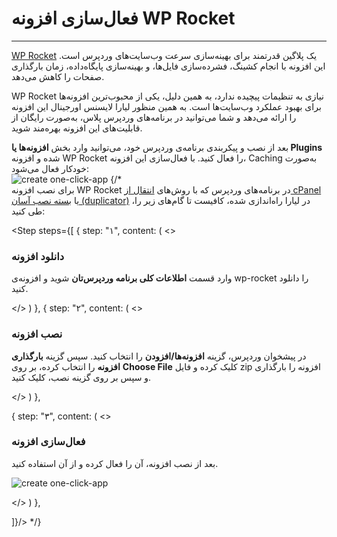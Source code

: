 


<Layout>
<Head>
<title>مستندات فعال‌سازی افزونه WP Rocket در WordPress  - لیارا</title>
</Head>

# فعال‌سازی افزونه WP Rocket
<hr className="mb-2" />

<a href="https://wp-rocket.me/" className="text-[#2196f3] ">WP Rocket</a> یک پلاگین قدرتمند برای بهینه‌سازی سرعت وب‌سایت‌های وردپرس است. این افزونه با انجام کشینگ، فشرده‌سازی فایل‌ها، و بهینه‌سازی پایگاه‌داده، زمان بارگذاری صفحات را کاهش می‌دهد. 
<div className="h-2" />

WP Rocket نیازی به تنظیمات پیچیده ندارد، به همین دلیل، یکی از محبوب‌ترین افزونه‌ها برای بهبود عملکرد وب‌سایت‌ها است. 
به همین منظور لیارا لایسنس اورجینال این افزونه را ارائه می‌دهد و شما می‌توانید در برنامه‌های وردپرس پلاس، به‌صورت رایگان از قابلیت‌های این افزونه بهره‌مند شوید.

<div className="h-2" />
بعد از نصب و پیکربندی برنامه‌ی وردپرس خود، می‌توانید وارد بخش <b>افزونه‌ها یا Plugins</b> شده و افزونه WP Rocket را فعال کنید. با فعال‌سازی این افزونه، Caching به‌صورت خودکار فعال می‌شود:
<div className="h-2" />
<img src="https://files.liara.ir/liara/docs/enable-wprocket-plugin.gif" alt="create one-click-app" />
{/* 
<Section id="install" title="نصب افزونه"/>
برای نصب افزونه WP Rocket در برنامه‌‌های وردپرس که با روش‌های <a href="./migrate-from-cpanel" className="text-[#2196f3] ">انتقال از cPanel</a> یا <a href="./duplicator" className="text-[#2196f3] ">بسته نصب آسان (duplicator)</a> در لیارا راه‌اندازی شده،
کافیست تا گام‌های زیر را، طی کنید:

<Step  steps={[
{
step: "۱",
content: (
<>
<h3>دانلود افزونه</h3>   
<p>
 وارد قسمت <b>اطلاعات کلی برنامه وردپرس‌تان</b> شوید و افزونه‌ی wp-rocket را دانلود کنید.

</p>

</>
)
},
{
step: "۲",
content: (
<>
<h3>نصب افزونه</h3>
<p>
    در پیشخوان وردپرس، گزینه <b>افزونه‌ها/افزودن</b> را انتخاب کنید. سپس گزینه <b>بارگذاری افزونه</b> را انتخاب کرده، بر روی <b>Choose File</b> کلیک کرده و فایل zip افزونه را بارگذاری و سپس بر روی گزینه نصب، کلیک کنید.    
</p>

</>
)
},

{
step: "۳",
content: (
<>
<h3>
فعال‌سازی افزونه
</h3>

<p>
بعد از نصب افزونه، آن را فعال کرده و از آن استفاده کنید.
</p>
<img src="https://files.liara.ir/liara/docs/install-and-enable-wprocket-extension.gif" alt="create one-click-app" />

</>
)
},

]}/> */}

</Layout>